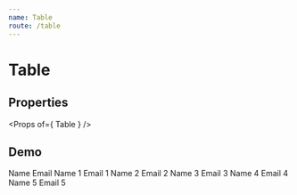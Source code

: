 ```yaml
---
name: Table
route: /table
---
```



# Table

## Properties
<Props of={ Table } />

## Demo
<Playground>
    <Table>
        <TableHead>
          <TableRow>
            <TableCell>Name</TableCell>
            <TableCell>Email</TableCell>
          </TableRow>
        </TableHead>
        <TableBody>
            <TableRow >
                <TableCell>
                    Name 1
                </TableCell>
                <TableCell>
                    Email 1
                </TableCell>
            </TableRow>
            <TableRow >
                <TableCell>
                    Name 2
                </TableCell>
                <TableCell>
                    Email 2
                </TableCell>
            </TableRow>
            <TableRow >
                <TableCell>
                    Name 3
                </TableCell>
                <TableCell>
                    Email 3
                </TableCell>
            </TableRow>
            <TableRow >
                <TableCell>
                    Name 4
                </TableCell>
                <TableCell>
                    Email 4
                </TableCell>
            </TableRow>
            <TableRow >
                <TableCell>
                    Name 5
                </TableCell>
                <TableCell>
                    Email 5
                </TableCell>
            </TableRow>
        </TableBody>
      </Table>
</Playground>
